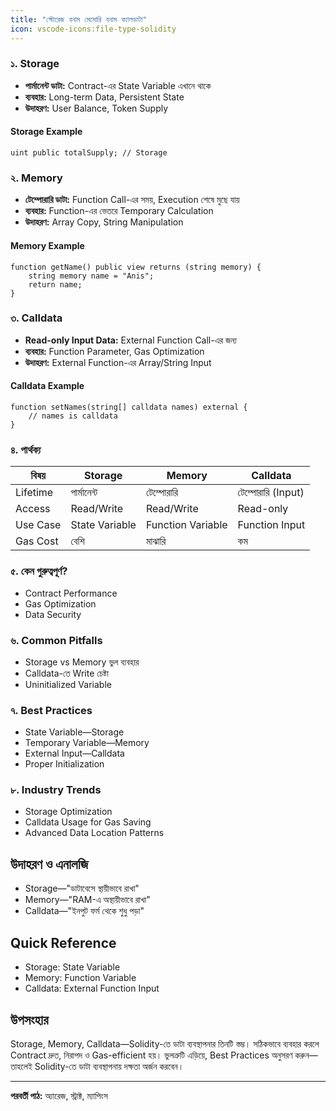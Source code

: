 ```yaml
---
title: "স্টোরেজ বনাম মেমোরি বনাম ক্যালডাটা"
icon: vscode-icons:file-type-solidity
---
```


### ১. Storage
- **পার্মানেন্ট ডাটা:** Contract-এর State Variable এখানে থাকে
- **ব্যবহার:** Long-term Data, Persistent State
- **উদাহরণ:** User Balance, Token Supply

#### Storage Example
```solidity
uint public totalSupply; // Storage
```

### ২. Memory
- **টেম্পোরারি ডাটা:** Function Call-এর সময়, Execution শেষে মুছে যায়
- **ব্যবহার:** Function-এর ভেতরে Temporary Calculation
- **উদাহরণ:** Array Copy, String Manipulation

#### Memory Example
```solidity
function getName() public view returns (string memory) {
    string memory name = "Anis";
    return name;
}
```

### ৩. Calldata
- **Read-only Input Data:** External Function Call-এর জন্য
- **ব্যবহার:** Function Parameter, Gas Optimization
- **উদাহরণ:** External Function-এর Array/String Input

#### Calldata Example
```solidity
function setNames(string[] calldata names) external {
    // names is calldata
}
```

### ৪. পার্থক্য
| বিষয়         | Storage           | Memory            | Calldata         |
|--------------|-------------------|-------------------|------------------|
| Lifetime     | পার্মানেন্ট        | টেম্পোরারি        | টেম্পোরারি (Input)|
| Access       | Read/Write        | Read/Write        | Read-only        |
| Use Case     | State Variable    | Function Variable | Function Input   |
| Gas Cost     | বেশি              | মাঝারি            | কম               |

### ৫. কেন গুরুত্বপূর্ণ?
- Contract Performance
- Gas Optimization
- Data Security

### ৬. Common Pitfalls
- Storage vs Memory ভুল ব্যবহার
- Calldata-তে Write চেষ্টা
- Uninitialized Variable

### ৭. Best Practices
- State Variable—Storage
- Temporary Variable—Memory
- External Input—Calldata
- Proper Initialization

### ৮. Industry Trends
- Storage Optimization
- Calldata Usage for Gas Saving
- Advanced Data Location Patterns

## উদাহরণ ও এনালজি
- Storage—"ডাটাবেসে স্থায়ীভাবে রাখা"
- Memory—"RAM-এ অস্থায়ীভাবে রাখা"
- Calldata—"ইনপুট ফর্ম থেকে শুধু পড়া"

## Quick Reference

- Storage: State Variable
- Memory: Function Variable
- Calldata: External Function Input

## উপসংহার

Storage, Memory, Calldata—Solidity-তে ডাটা ব্যবস্থাপনার তিনটি স্তম্ভ। সঠিকভাবে ব্যবহার করলে Contract দ্রুত, নিরাপদ ও Gas-efficient হয়। ভুলত্রুটি এড়িয়ে, Best Practices অনুসরণ করুন—তাহলেই Solidity-তে ডাটা ব্যবস্থাপনায় দক্ষতা অর্জন করবেন।

---

**পরবর্তী পাঠ:** অ্যারেজ, স্ট্রাক্ট, ম্যাপিংস
